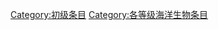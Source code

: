 {{catmore1|[[Wikipedia:海洋生物专题|Wikipedia:海洋生物专题]]}}
{{Articles by Quality|topic=海洋生物|project=海洋生物|format=toc}}
{{emptycat}}

[[Category:初级条目|Category:初级条目]]
[[Category:各等级海洋生物条目|Category:各等级海洋生物条目]]